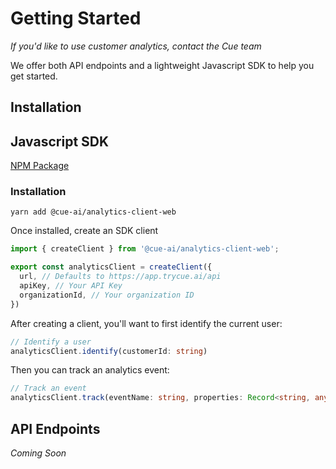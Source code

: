 # Getting Started

*If you'd like to use customer analytics, contact the Cue team*

We offer both API endpoints and a lightweight Javascript SDK to help you get started.

## Installation

## Javascript SDK

[NPM Package](https://www.npmjs.com/package/@cue-ai/analytics-client-web)

###  Installation

```
yarn add @cue-ai/analytics-client-web
```

Once installed, create an SDK client

```ts
import { createClient } from '@cue-ai/analytics-client-web';

export const analyticsClient = createClient({
  url, // Defaults to https://app.trycue.ai/api
  apiKey, // Your API Key
  organizationId, // Your organization ID
})
```

After creating a client, you'll want to first identify the current user:

```ts
// Identify a user
analyticsClient.identify(customerId: string)
```

Then you can track an analytics event:

```ts
// Track an event
analyticsClient.track(eventName: string, properties: Record<string, any>)
```

## API Endpoints
*Coming Soon*

